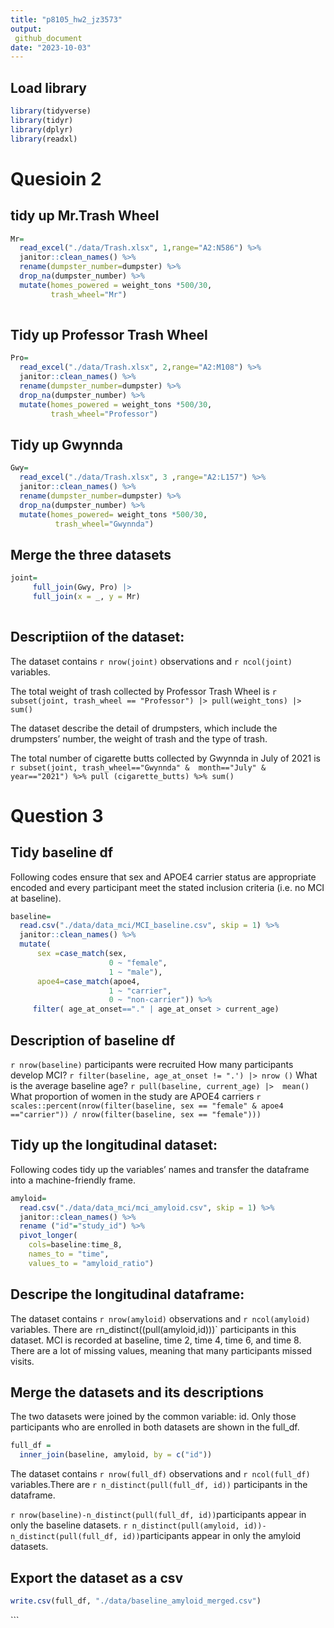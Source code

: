 ```yaml
---
title: "p8105_hw2_jz3573"
output:
 github_document
date: "2023-10-03"
---
```



## Load library 
```r
library(tidyverse)
library(tidyr)
library(dplyr)
library(readxl)
```


# Quesioin 2

## tidy up Mr.Trash Wheel
```r
Mr=
  read_excel("./data/Trash.xlsx", 1,range="A2:N586") %>% 
  janitor::clean_names() %>% 
  rename(dumpster_number=dumpster) %>% 
  drop_na(dumpster_number) %>% 
  mutate(homes_powered = weight_tons *500/30,
         trash_wheel="Mr")
 
```
## Tidy up Professor Trash Wheel
```r
Pro=
  read_excel("./data/Trash.xlsx", 2,range="A2:M108") %>% 
  janitor::clean_names() %>% 
  rename(dumpster_number=dumpster) %>% 
  drop_na(dumpster_number) %>% 
  mutate(homes_powered = weight_tons *500/30,
         trash_wheel="Professor")
```

## Tidy up Gwynnda
```r
Gwy=
  read_excel("./data/Trash.xlsx", 3 ,range="A2:L157") %>% 
  janitor::clean_names() %>% 
  rename(dumpster_number=dumpster) %>% 
  drop_na(dumpster_number) %>% 
  mutate(homes_powered= weight_tons *500/30,
          trash_wheel="Gwynnda") 


```
## Merge the three datasets
```r
joint=
     full_join(Gwy, Pro) |>
     full_join(x = _, y = Mr)
 
```

## Descriptiion of the dataset:
 
The dataset contains `r nrow(joint)` observations and `r ncol(joint)` variables.

The total weight of trash collected by Professor Trash Wheel is `r subset(joint, trash_wheel == "Professor") |> pull(weight_tons) |> sum()`

The dataset describe the detail of drumpsters, which include the drumpsters' number, the weight of trash and the type of trash. 

The total number of cigarette butts collected by Gwynnda in July of 2021 is `r subset(joint, trash_wheel=="Gwynnda" &  month=="July" & year=="2021") %>% pull (cigarette_butts) %>% sum()`



# Question 3

## Tidy baseline df
Following codes ensure that sex and APOE4 carrier status are appropriate encoded and every participant meet the stated inclusion criteria (i.e. no MCI at baseline).
```r
baseline=
  read.csv("./data/data_mci/MCI_baseline.csv", skip = 1) %>% 
  janitor::clean_names() %>% 
  mutate(
      sex =case_match(sex,
                      0 ~ "female",
                      1 ~ "male"),
      apoe4=case_match(apoe4,
                      1 ~ "carrier",
                      0 ~ "non-carrier")) %>% 
     filter( age_at_onset=="." | age_at_onset > current_age)

```

## Description of baseline df
`r nrow(baseline)` participants were recruited
How many participants develop MCI?  `r filter(baseline, age_at_onset != ".') |> nrow ()`
What is the average baseline age?  `r pull(baseline, current_age) |>  mean()`
What proportion of women in the study are APOE4 carriers 
`r scales::percent(nrow(filter(baseline, sex == "female" & apoe4 =="carrier")) / nrow(filter(baseline, sex == "female")))`



## Tidy up the longitudinal dataset:
Following codes tidy up the variables' names and transfer the dataframe into a machine-friendly frame. 
```r
amyloid=
  read.csv("./data/data_mci/mci_amyloid.csv", skip = 1) %>% 
  janitor::clean_names() %>% 
  rename ("id"="study_id") %>% 
  pivot_longer( 
    cols=baseline:time_8, 
    names_to = "time", 
    values_to = "amyloid_ratio") 
```

## Descripe the longitudinal dataframe:

The dataset contains `r nrow(amyloid)` observations and `r ncol(amyloid)` variables. There are `r `n_distinct((pull(amyloid,id)))` participants in this dataset. 
MCI is recorded at baseline, time 2, time 4, time 6, and time 8. There are a lot of missing values, meaning that many participants missed visits. 

## Merge the datasets and its descriptions
The two datasets were joined by the common variable: id. Only those participants who are enrolled in both datasets are shown in the full_df. 
```r
full_df = 
  inner_join(baseline, amyloid, by = c("id"))
```

The dataset contains `r nrow(full_df)` observations and `r ncol(full_df)` variables.There are `r n_distinct(pull(full_df, id))` participants in the dataframe. 

`r nrow(baseline)-n_distinct(pull(full_df, id))`participants appear in only the baseline datasets. 
 `r n_distinct(pull(amyloid, id))-n_distinct(pull(full_df, id))`participants appear in only the amyloid datasets.
 

## Export the dataset as a csv
```r
write.csv(full_df, "./data/baseline_amyloid_merged.csv")
```
```



